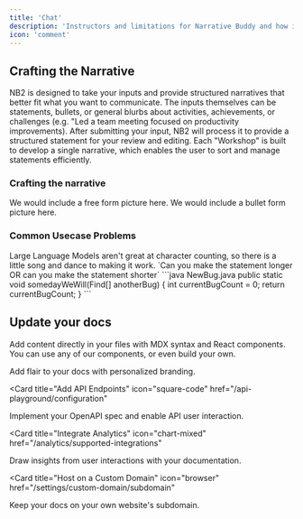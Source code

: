 ```yaml
---
title: 'Chat'
description: 'Instructors and limitations for Narrative Buddy and how it responds.'
icon: 'comment'
---
```


## Crafting the Narrative

NB2 is designed to take your inputs and provide structured narratives that better fit what you want to communicate. The inputs themselves can be statements, bullets, or general blurbs about activities, achievements, or challenges (e.g. "Led a team meeting focused on productivity improvements). After submitting your input, NB2 will process it to provide a structured statement for your review and editing. Each "Workshop" is built to develop a single narrative, which enables the user to sort and manage statements efficiently.

### Crafting the narrative

<AccordionGroup>
  <Accordion icon="rectangle-terminal" title="Freeform Input ">
    We would include a free form picture here.
  </Accordion>
  <Accordion icon="rectangle-terminal" title="Bullet Input">
    We would include a bullet form picture here.
  </Accordion>
</AccordionGroup>

### Common Usecase Problems

<AccordionGroup>

<Accordion icon="message-bot" title="Statement Lengths">
  Large Language Models aren't great at character counting, so there is a little song and dance to making it work.
  `Can you make the statement longer OR can you make the statement shorter`
</Accordion>
<Accordion icon="rocket" title="Another bug">
```java NewBug.java
    public static void somedayWeWill(Find[] anotherBug) {
        int currentBugCount = 0;
        return currentBugCount;
    }
  ```
</Accordion>

</AccordionGroup>

## Update your docs

Add content directly in your files with MDX syntax and React components. You can use any of our components, or even build your own.

<CardGroup>

<Card title="Style Your Docs" icon="paintbrush" href="/settings/global">
  Add flair to your docs with personalized branding.
</Card>

<Card
  title="Add API Endpoints"
  icon="square-code"
  href="/api-playground/configuration"
>
  Implement your OpenAPI spec and enable API user interaction.
</Card>

<Card
  title="Integrate Analytics"
  icon="chart-mixed"
  href="/analytics/supported-integrations"
>
  Draw insights from user interactions with your documentation.
</Card>

<Card
  title="Host on a Custom Domain"
  icon="browser"
  href="/settings/custom-domain/subdomain"
>
  Keep your docs on your own website's subdomain.
</Card>

</CardGroup>
